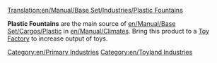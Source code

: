 [[Translation:en/Manual/Base Set/Industries/Plastic Fountains]]

{{en/Industries|image=en/PlasticFountains.png.png
|name=Plastic Fountains
|climates=[[en/Manual/Climates]]
|accepts=Nothing
|produces=[[en/Manual/Base Set/Cargos/Plastic]]
|notes=Not present in other [[en/Manual/Climates]].
}}

'''Plastic Fountains''' are the main source of [[en/Manual/Base Set/Cargos/Plastic]] in [[en/Manual/Climates]]. Bring this product to a [[en/Manual/Base Set/Industries/Toy Factory|Toy Factory]] to increase output of toys.

{{en/Navbox Industries}}

[[Category:en/Primary Industries]]
[[Category:en/Toyland Industries]]